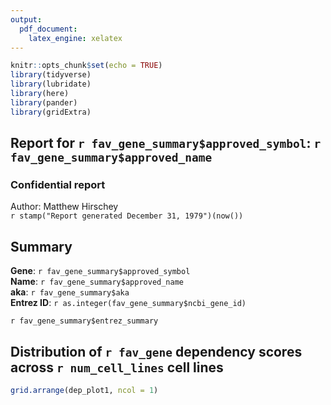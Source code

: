 ```yaml
---
output:
  pdf_document:
    latex_engine: xelatex
---
```


```r
knitr::opts_chunk$set(echo = TRUE)
library(tidyverse)
library(lubridate)
library(here)
library(pander)
library(gridExtra)
```

## Report for `r fav_gene_summary$approved_symbol`: `r fav_gene_summary$approved_name`  
### Confidential report  
Author: Matthew Hirschey  
`r stamp("Report generated December 31, 1979")(now())`  
  
## Summary  
**Gene**: `r fav_gene_summary$approved_symbol`  
**Name**: `r fav_gene_summary$approved_name`  
**aka**: `r fav_gene_summary$aka`  
**Entrez ID**: `r as.integer(fav_gene_summary$ncbi_gene_id)`
  
`r fav_gene_summary$entrez_summary`  

\newpage 
## Distribution of `r fav_gene` dependency scores across `r num_cell_lines` cell lines  
  
```r
grid.arrange(dep_plot1, ncol = 1)
```